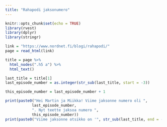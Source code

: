```yaml
---
title: "Rahapodi jaksonumero"
---
```


```r
knitr::opts_chunk$set(echo = TRUE)
library(rvest)
library(dplyr)
library(stringr)
```

```r
link = "https://www.nordnet.fi/blogi/rahapodi/"
page = read_html(link)

title = page %>%
  html_nodes(".h5 a") %>%
  html_text()

last_title = title[1]
last_episode_number = as.integer(str_sub(last_title, start = -3))

this_episode_number = last_episode_number + 1

print(paste0("Hei Martin ja Miikka! Viime jaksonne numero oli ",
            last_episode_number,
            ". Nyt teette jaksoa numero ",
            this_episode_number))
print(paste0("Viime jaksonne otsikko on '", str_sub(last_title, end = -17), "'."))
```
